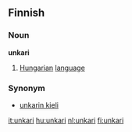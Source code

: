 {{see|Unkari}}
==Finnish==
===Noun===
'''unkari'''

# [[Hungarian]] [[language]]

===Synonym===
*[[unkarin kieli]]

[[it:unkari]]
[[hu:unkari]]
[[nl:unkari]]
[[fi:unkari]]